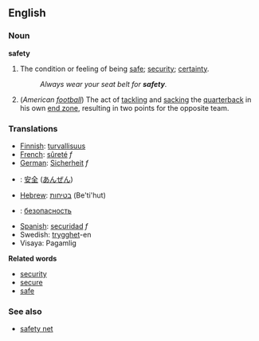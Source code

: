 ==English==
===Noun===
'''safety'''
#The condition or feeling of being [[safe]]; [[security]]; [[certainty]].
#:''Always wear your seat belt for '''safety'''.''
#(''American [[football]]'') The act of [[tackling]] and [[sacking]] the [[quarterback]] in his own [[end zone]], resulting in two points for the opposite team.

===Translations===

*[[Finnish]]: [[turvallisuus]]
*[[French]]: [[sûreté]] ''f''
*[[German]]: [[Sicherheit]] ''f''
*{{ja}}: [[安全]] ([[あんぜん]])
*[[Hebrew]]: [[בטיחות]] (Be'ti'hut)
*{{ru}}: [[безопасность]]
*[[Spanish]]: [[securidad]] ''f''
*Swedish: [[trygghet]]-en
*Visaya: Pagamlig
'''Related words'''
*[[security]] 
*[[secure]] 
*[[safe]]

===See also===
*[[safety net]]